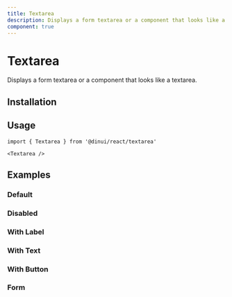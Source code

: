 ```yaml
---
title: Textarea
description: Displays a form textarea or a component that looks like a textarea.
component: true
---
```


# Textarea

Displays a form textarea or a component that looks like a textarea.


<Example path="ui/textarea-demo" />

## Installation


<InstallationGuide path="ui/textarea" />

## Usage

```tsx
import { Textarea } from '@dinui/react/textarea'
```

```tsx
<Textarea />
```

## Examples

### Default

<Example path="ui/textarea-demo" />

### Disabled

<Example path="ui/textarea-disabled" />

### With Label

<Example path="ui/textarea-with-label" className="[&_div.grid]:w-full" />

### With Text

<Example path="ui/textarea-with-text" />

### With Button

<Example path="ui/textarea-with-button" />

### Form

<Example path="ui/textarea-form" />
